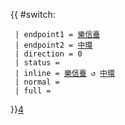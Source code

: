 {{ #switch: {{{format|}}}
  | endpoint1 = [[樂信臺]]
  | endpoint2 = [[中環]]
  | direction = 0
  | status = 
  | inline = [[樂信臺]] ↺ [[中環]]
  | normal =
  | full =
}}<noinclude>[[category:港島居民巴士路線模板|4‎]]</noinclude>